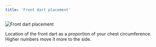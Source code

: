 ```yaml
---
title: 'Front dart placement'
---
```


![Front dart placement](frontdartplacement.svg)

Location of the front dart as a proportion of your chest circumference. Higher numbers move it more to the side.
